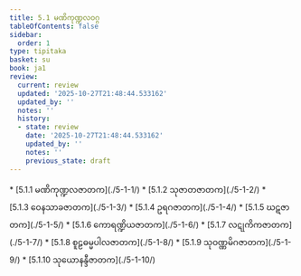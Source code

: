 ```yaml
---
title: 5.1 မဏိကုဏ္ဍလဝဂ္ဂ
tableOfContents: false
sidebar:
  order: 1
type: tipitaka
basket: su
book: ja1
review:
  current: review
  updated: '2025-10-27T21:48:44.533162'
  updated_by: ''
  notes: ''
  history:
  - state: review
    date: '2025-10-27T21:48:44.533162'
    updated_by: ''
    notes: ''
    previous_state: draft
---
```



<ReviewStatus review={frontmatter.review} showDetails={true} />

<HypothesisAnnotation frontmatter={frontmatter} />

<DynamicBreadcrumb />



<TableOfContents book="ja1" section="5.1">
* [5.1.1 မဏိကုဏ္ဍလဇာတက](./5-1-1/)
* [5.1.2 သုဇာတဇာတက](./5-1-2/)
* [5.1.3 ဝေနသာခဇာတက](./5-1-3/)
* [5.1.4 ဥရဂဇာတက](./5-1-4/)
* [5.1.5 ဃဋဇာတက](./5-1-5/)
* [5.1.6 ကောရဏ္ဍိယဇာတက](./5-1-6/)
* [5.1.7 လဋုကိကဇာတက](./5-1-7/)
* [5.1.8 စူဠဓမ္မပါလဇာတက](./5-1-8/)
* [5.1.9 သုဝဏ္ဏမိဂဇာတက](./5-1-9/)
* [5.1.10 သုယောနန္ဒီဇာတက](./5-1-10/)
</TableOfContents>